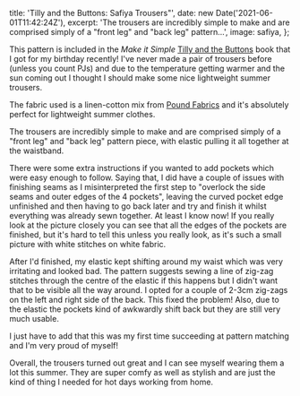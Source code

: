 
  title: 'Tilly and the Buttons: Safiya Trousers"',
  date: new Date('2021-06-01T11:42:24Z'),
  excerpt:
    'The trousers are incredibly simple to make and are comprised simply of a "front leg" and "back leg" pattern...',
  image: safiya,
};

This pattern is included in the _Make it Simple_ [Tilly and the Buttons](https://www.instagram.com/tillybuttons) book that I got for my birthday recently! I've never made a pair of trousers before (unless you count PJs) and due to the temperature getting warmer and the sun coming out I thought I should make some nice lightweight summer trousers.

The fabric used is a linen-cotton mix from [Pound Fabrics](https://poundfabrics.co.uk/) and it's absolutely perfect for lightweight summer clothes.

The trousers are incredibly simple to make and are comprised simply of a "front leg" and "back leg" pattern piece, with elastic pulling it all together at the waistband.

There were some extra instructions if you wanted to add pockets which were easy enough to follow. Saying that, I did have a couple of issues with finishing seams as I misinterpreted the first step to "overlock the side seams and outer edges of the 4 pockets", leaving the curved pocket edge unfinished and then having to go back later and try and finish it whilst everything was already sewn together. At least I know now! If you really look at the picture closely you can see that all the edges of the pockets are finished, but it's hard to tell this unless you really look, as it's such a small picture with white stitches on white fabric.

After I'd finished, my elastic kept shifting around my waist which was very irritating and looked bad. The pattern suggests sewing a line of zig-zag stitches through the centre of the elastic if this happens but I didn't want that to be visible all the way around. I opted for a couple of 2-3cm zig-zags on the left and right side of the back. This fixed the problem! Also, due to the elastic the pockets kind of awkwardly shift back but they are still very much usable.

I just have to add that this was my first time succeeding at pattern matching and I'm very proud of myself! <i class="bi bi-emoji-smile"></i>

Overall, the trousers turned out great and I can see myself wearing them a lot this summer. They are super comfy as well as stylish and are just the kind of thing I needed for hot days working from home.
